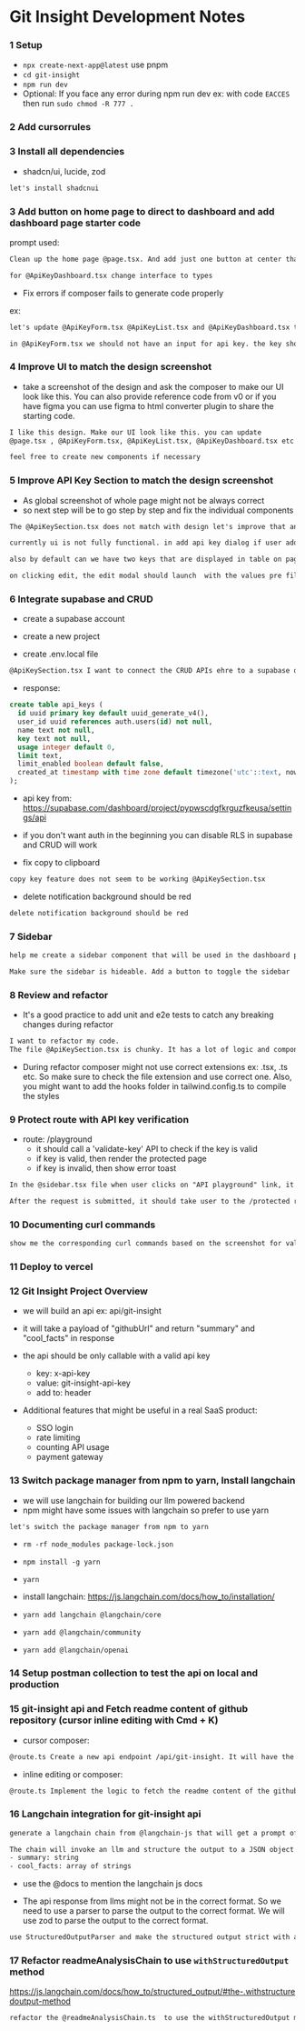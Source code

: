 # Git Insight Development Notes

### 1 Setup

- `npx create-next-app@latest` use pnpm
- `cd git-insight`
- `npm run dev`
- Optional: If you face any error during npm run dev ex: with code `EACCES` then run `sudo chmod -R 777 .`

### 2 Add cursorrules

### 3 Install all dependencies

- shadcn/ui, lucide, zod

```prompt.txt
let's install shadcnui
```

### 3 Add button on home page to direct to dashboard and add dashboard page starter code

prompt used:

```prompt.txt
Clean up the home page @page.tsx. And add just one button at center that redirects the user to the /dashboards route. The /dashboards page will serve as a dedicated dashboard for managing API keys. Implement a user interface on the dashboard page to support full CRUD operations (Create, Read, Update, Delete) for API keys. Ensure the design is user-friendly and follows standard UI/UX practices.
```

```prompt.txt
for @ApiKeyDashboard.tsx change interface to types
```

- Fix errors if composer fails to generate code properly

ex:

```prompt.txt
let's update @ApiKeyForm.tsx @ApiKeyList.tsx and @ApiKeyDashboard.tsx to use shadcnui components rather than native input, btn etc
```

```prompt.txt
in @ApiKeyForm.tsx we should not have an input for api key. the key should be auto generated. we only need the name for the key
```

### 4 Improve UI to match the design screenshot

- take a screenshot of the design and ask the composer to make our UI look like this. You can also provide reference code from v0 or if you have figma you can use figma to html converter plugin to share the starting code.

```prompt.txt
I like this design. Make our UI look like this. you can update
@page.tsx , @ApiKeyForm.tsx, @ApiKeyList.tsx, @ApiKeyDashboard.tsx etc

feel free to create new components if necessary
```

### 5 Improve API Key Section to match the design screenshot

- As global screenshot of whole page might not be always correct
- so next step will be to go step by step and fix the individual components

```prompt.txt
The @ApiKeySection.tsx does not match with design let's improve that and make sure it matches with the design shared
```

```prompt.txt
currently ui is not fully functional. in add api key dialog if user adds a new key it should show on the table
```

```prompt.txt
also by default can we have two keys that are displayed in table on page load
```

```prompt.txt
on clicking edit, the edit modal should launch  with the values pre filled as shown in design
```

### 6 Integrate supabase and CRUD

- create a supabase account
- create a new project

- create .env.local file

```prompt.txt
@ApiKeySection.tsx I want to connect the CRUD APIs ehre to a supabase database
```

- response:

```SQL
create table api_keys (
  id uuid primary key default uuid_generate_v4(),
  user_id uuid references auth.users(id) not null,
  name text not null,
  key text not null,
  usage integer default 0,
  limit text,
  limit_enabled boolean default false,
  created_at timestamp with time zone default timezone('utc'::text, now()) not null
);
```

- api key from: https://supabase.com/dashboard/project/pypwscdgfkrguzfkeusa/settings/api

- if you don't want auth in the beginning you can disable RLS in supabase and CRUD will work

- fix copy to clipboard

```prompt.txt
copy key feature does not seem to be working @ApiKeySection.tsx
```

- delete notification background should be red

```prompt.txt
delete notification background should be red
```

### 7 Sidebar

```prompt.txt
help me create a sidebar component that will be used in the dashboard page. As shown in the screenshot
```

```prompt.txt
Make sure the sidebar is hideable. Add a button to toggle the sidebar
```

### 8 Review and refactor

- It's a good practice to add unit and e2e tests to catch any breaking changes during refactor

```prompt.txt
I want to refactor my code.
The file @ApiKeySection.tsx is chunky. It has a lot of logic and components in it and is 300+ lines. Although I want my components to be small and focused and less than 300 lines. Currently the file has the CRUD API fetching and the API Key related components. I want to split this file into smaller files so the code is more readable and maintainable.
```

- During refactor composer might not use correct extensions ex: .tsx, .ts etc. So make sure to check the file extension and use correct one. Also, you might want to add the hooks folder in tailwind.config.ts to compile the styles

### 9 Protect route with API key verification

- route: /playground
  - it should call a 'validate-key' API to check if the key is valid
  - if key is valid, then render the protected page
  - if key is invalid, then show error toast

```prompt.txt
In the @sidebar.tsx file when user clicks on "API playground" link, it should take user to a new page /playground. The playground page will have a form to submit an api key and a button to submit the request.

After the request is submitted, it should take user to the /protected route. And there we will validate that the key is indeed a valid api key. If the key is valid, then render the protected page and show a success toast with the message "Key is valid. /protected route is now accessible". If the key is invalid, then show error toast with the message "Key is invalid. Please enter a valid key".
```

### 10 Documenting curl commands

```prompt.txt
show me the corresponding curl commands based on the screenshot for validate-key. Add the documentation to a new file that will have the api documentation
```

### 11 Deploy to vercel

### 12 Git Insight Project Overview

- we will build an api ex: api/git-insight
- it will take a payload of "githubUrl" and return "summary" and "cool_facts" in response
- the api should be only callable with a valid api key

  - key: x-api-key
  - value: git-insight-api-key
  - add to: header

- Additional features that might be useful in a real SaaS product:
  - SSO login
  - rate limiting
  - counting API usage
  - payment gateway

### 13 Switch package manager from npm to yarn, Install langchain

- we will use langchain for building our llm powered backend
- npm might have some issues with langchain so prefer to use yarn

```prompt.txt
let's switch the package manager from npm to yarn
```

- `rm -rf node_modules package-lock.json`
- `npm install -g yarn`
- `yarn`

- install langchain: https://js.langchain.com/docs/how_to/installation/

- `yarn add langchain @langchain/core`
- `yarn add @langchain/community`
- `yarn add @langchain/openai`

### 14 Setup postman collection to test the api on local and production

### 15 git-insight api and Fetch readme content of github repository (cursor inline editing with Cmd + K)

- cursor composer:

```prompt.txt
@route.ts Create a new api endpoint /api/git-insight. It will have the same implementation as the /api/validate-key/route.ts. I want to use it as boilerplate for the git-insight api.
```

- inline editing or composer:

```prompt.txt
@route.ts Implement the logic to fetch the readme content of the github repository.
```

### 16 Langchain integration for git-insight api

```prompt.txt
generate a langchain chain from @langchain-js that will get a prompt of "Summarize the readme content of the github repository" then inject the readmeContent to the prompt.

The chain will invoke an llm and structure the output to a JSON object with the following fields:
- summary: string
- cool_facts: array of strings
```

- use the @docs to mention the langchain js docs

- The api response from llms might not be in the correct format. So we need to use a parser to parse the output to the correct format. We will use zod to parse the output to the correct format.

```prompt.txt
use StructuredOutputParser and make the structured output strict with a zod schema
```

### 17 Refactor readmeAnalysisChain to use `withStructuredOutput` method

https://js.langchain.com/docs/how_to/structured_output/#the-.withstructuredoutput-method

```prompt.txt
refactor the @readmeAnalysisChain.ts  to use the withStructuredOutput method @LangChain
```
